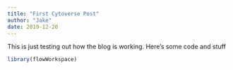 ```yaml
---
title: "First Cytoverse Post"
author: "Jake"
date: 2019-12-20
---
```


This is just testing out how the blog is working. Here's some code and stuff

```r
library(flowWorkspace)
```
